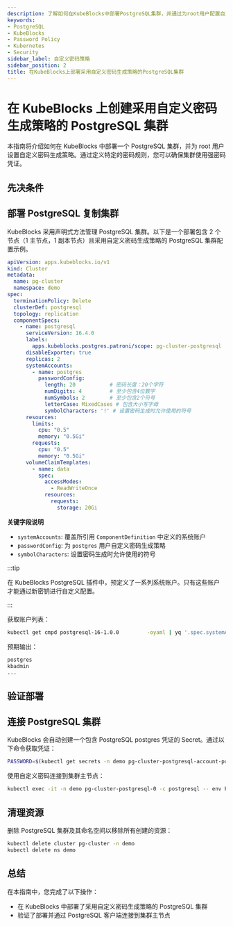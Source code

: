 ```yaml
---
description: 了解如何在KubeBlocks中部署PostgreSQL集群，并通过为root用户配置自定义密码生成策略以增强安全性。
keywords:
- PostgreSQL
- KubeBlocks
- Password Policy
- Kubernetes
- Security
sidebar_label: 自定义密码策略
sidebar_position: 2
title: 在KubeBlocks上部署采用自定义密码生成策略的PostgreSQL集群
---
```

# 在 KubeBlocks 上创建采用自定义密码生成策略的 PostgreSQL 集群

本指南将介绍如何在 KubeBlocks 中部署一个 PostgreSQL 集群，并为 root 用户设置自定义密码生成策略。通过定义特定的密码规则，您可以确保集群使用强密码凭证。

## 先决条件


<Prerequisites />

## 部署 PostgreSQL 复制集群

KubeBlocks 采用声明式方法管理 PostgreSQL 集群。以下是一个部署包含 2 个节点（1 主节点，1 副本节点）且采用自定义密码生成策略的 PostgreSQL 集群配置示例。

```yaml
apiVersion: apps.kubeblocks.io/v1
kind: Cluster
metadata:
  name: pg-cluster
  namespace: demo
spec:
  terminationPolicy: Delete
  clusterDef: postgresql
  topology: replication
  componentSpecs:
    - name: postgresql
      serviceVersion: 16.4.0
      labels:
        apps.kubeblocks.postgres.patroni/scope: pg-cluster-postgresql
      disableExporter: true
      replicas: 2
      systemAccounts:
        - name: postgres
          passwordConfig:
            length: 20           # 密码长度：20个字符
            numDigits: 4         # 至少包含4位数字
            numSymbols: 2        # 至少包含2个符号
            letterCase: MixedCases # 包含大小写字母
            symbolCharacters: '!' # 设置密码生成时允许使用的符号
      resources:
        limits:
          cpu: "0.5"
          memory: "0.5Gi"
        requests:
          cpu: "0.5"
          memory: "0.5Gi"
      volumeClaimTemplates:
        - name: data
          spec:
            accessModes:
              - ReadWriteOnce
            resources:
              requests:
                storage: 20Gi
```

**关键字段说明**
- `systemAccounts`: 覆盖所引用 `ComponentDefinition` 中定义的系统账户
- `passwordConfig`: 为 `postgres` 用户自定义密码生成策略
- `symbolCharacters`: 设置密码生成时允许使用的符号

:::tip

在 KubeBlocks PostgreSQL 插件中，预定义了一系列系统账户。只有这些账户才能通过新密钥进行自定义配置。

:::

获取账户列表：
```bash
kubectl get cmpd postgresql-16-1.0.0         -oyaml | yq '.spec.systemAccounts[].name'
```

预期输出：
```bash
postgres
kbadmin
...
```

## 验证部署


<VerifyPGCluster />

## 连接 PostgreSQL 集群

KubeBlocks 会自动创建一个包含 PostgreSQL postgres 凭证的 Secret。通过以下命令获取凭证：

```bash
PASSWORD=$(kubectl get secrets -n demo pg-cluster-postgresql-account-postgres -o jsonpath='{.data.password}' | base64 -d)
```

使用自定义密码连接到集群主节点：
```bash
kubectl exec -it -n demo pg-cluster-postgresql-0 -c postgresql -- env PGUSER=postgres PGPASSWORD=$PASSWORD psql
```

## 清理资源
删除 PostgreSQL 集群及其命名空间以移除所有创建的资源：

```bash
kubectl delete cluster pg-cluster -n demo
kubectl delete ns demo
```

## 总结
在本指南中，您完成了以下操作：
- 在 KubeBlocks 中部署了采用自定义密码生成策略的 PostgreSQL 集群
- 验证了部署并通过 PostgreSQL 客户端连接到集群主节点